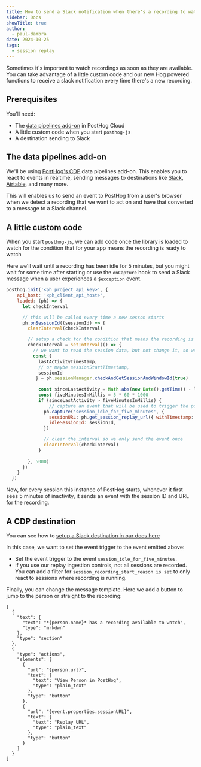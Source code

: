 ```yaml
---
title: How to send a Slack notification when there's a recording to watch
sidebar: Docs
showTitle: true
author:
  - paul-dambra
date: 2024-10-25
tags:
  - session replay
---
```


Sometimes it's important to watch recordings as soon as they are available. You can take advantage of a little custom code and our new Hog powered functions to receive a slack notification every time there's a new recording.

## Prerequisites

You'll need:

* The [data pipelines add-on](/docs/cdp) in PostHog Cloud
* A little custom code when you start `posthog-js`
* A destination sending to Slack 

## The data pipelines add-on

We'll be using [PostHog's CDP](/docs/cdp) data pipelines add-on. This enables you to react to events in realtime, sending messages to destinations like [Slack](https://us.posthog.com/pipeline/new/destination/hog-template-slack), [Airtable](https://us.posthog.com/pipeline/new/destination/hog-template-airtable), and many more.

This will enables us to send an event to PostHog from a user's browser when we detect a recording that we want to act on and have that converted to a message to a Slack channel.

## A little custom code

When you start `posthog-js`, we can add code once the library is loaded to watch for the condition that for your app means the recording is ready to watch

Here we'll wait until a recording has been idle for 5 minutes, but you might wait for some time after starting or use the `onCapture` hook to send a Slack message when a user experiences a `$exception` event.

```js
posthog.init('<ph_project_api_key>', {
    api_host: '<ph_client_api_host>',
    loaded: (ph) => {
      let checkInterval

      // this will be called every time a new sesson starts
      ph.onSessionId((sessionId) => {
        clearInterval(checkInterval)

        // setup a check for the condition that means the recording is interesting enough to be watched
        checkInterval = setInterval(() => {
          // we want to read the session data, but not change it, so we pass `true`
          const { 
            lastActivityTimestamp, 
            // or maybe sessionStartTimestamp, 
            sessionId 
           } = ph.sessionManager.checkAndGetSessionAndWindowId(true)
            
            const sinceLastActivity = Math.abs(new Date().getTime() - lastActivityTimestamp)
            const fiveMinutesInMillis = 5 * 60 * 1000
            if (sinceLastActivity > fiveMinutesInMillis) {
                // capture an event that will be used to trigger the posthog destination
              ph.capture('session_idle_for_five_minutes', {
                sessionURL: ph.get_session_replay_url({ withTimestamp: true }),
                idleSessionId: sessionId,
              })

              // clear the interval so we only send the event once
              clearInterval(checkInterval)
            }
          
        }, 5000)
      })
    }
  })
```

Now, for every session this instance of PostHog starts, whenever it first sees 5 minutes of inactivity, it sends an event with the session ID and URL for the recording.

## A CDP destination

You can see how to [setup a Slack destination in our docs here](/docs/cdp/destinations/slack)

In this case, we want to set the event trigger to the event emitted above:

* Set the event trigger to the event `session_idle_for_five_minutes`.
* If you use our replay ingestion controls, not all sessions are recorded. You can add a filter for `session_recording_start_reason is set` to only react to sessions where recording is running.

Finally, you can change the message template. Here we add a button to jump to the person or straight to the recording:

```hog
[
  {
    "text": {
      "text": "*{person.name}* has a recording available to watch",
      "type": "mrkdwn"
    },
    "type": "section"
  },
  {
    "type": "actions",
    "elements": [
      {
        "url": "{person.url}",
        "text": {
          "text": "View Person in PostHog",
          "type": "plain_text"
        },
        "type": "button"
      },
      {
        "url": "{event.properties.sessionURL}",
        "text": {
          "text": "Replay URL",
          "type": "plain_text"
        },
        "type": "button"
      }
    ]
  }
]
```

